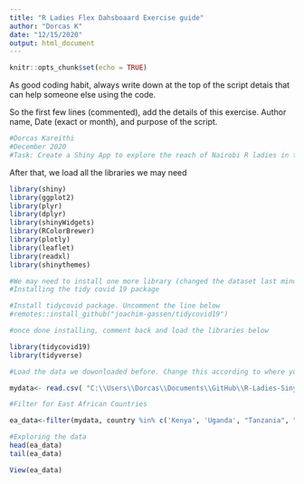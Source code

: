 ```yaml
---
title: "R Ladies Flex Dahsboaard Exercise guide"
author: "Dorcas K"
date: "12/15/2020"
output: html_document
---
```




```r
knitr::opts_chunk$set(echo = TRUE)
```

As good coding habit, always write down at the top of the script detais that can help someone else using the code.


So the first few lines (commented), add the details of this exercise. Author name, Date (exact or month), and purpose of the script.

```r
#Dorcas Kareithi
#December 2020
#Task: Create a Shiny App to explore the reach of Nairobi R ladies in twitter
```


After that, we load all the libraries we may need

```r
library(shiny)
library(ggplot2)
library(plyr)
library(dplyr)
library(shinyWidgets)
library(RColorBrewer)
library(plotly)
library(leaflet)
library(readxl)
library(shinythemes)

#We may need to install one more library (changed the dataset last minute when I found out that Twotter is blocked in the country I am currently at and wanted to do a live dashboard)
#Installing the tidy covid 19 package

#Install tidycovid package. Uncomment the line below
#remotes::install_github("joachim-gassen/tidycovid19")

#once done installing, comment back and load the libraries below

library(tidycovid19)
library(tidyverse)

```


```r

#Load the data we dowonloaded before. Change this according to where you stored your data.

mydata<- read.csv( "C:\\Users\\Dorcas\\Documents\\GitHub\\R-Ladies-Siny-App-Class\\Data\\covid_data.csv")

#Filter for East African Countries

ea_data<-filter(mydata, country %in% c('Kenya', 'Uganda', "Tanzania", "Rwanda", "Burundi"))

#Exploring the data
head(ea_data)
tail(ea_data)

View(ea_data)

```